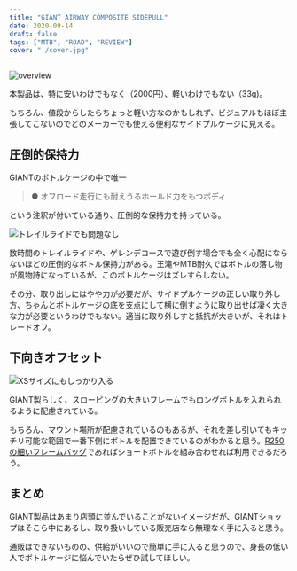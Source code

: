 ```yaml
---
title: "GIANT AIRWAY COMPOSITE SIDEPULL"
date: 2020-09-14
draft: false
tags: ["MTB", "ROAD", "REVIEW"]
cover: "./cover.jpg"
---
```


![overview](./top.jpg)

<LinkCard url="https://www.giant.co.jp/giant21/acc_datail.php?p_id=A0002134" />

本製品は、特に安いわけでもなく（2000円）、軽いわけでもない（33g)。

もちろん、値段からしたらちょっと軽い方なのかもしれず、ビジュアルもほぼ主張してこないのでどのメーカーでも使える便利なサイドプルケージに見える。

## 圧倒的保持力

GIANTのボトルケージの中で唯一

> ● オフロード走行にも耐えうるホールド力をもつボディ

という注釈が付いている通り、圧倒的な保持力を持っている。

![トレイルライドでも問題なし](./mtb.jpg)

数時間のトレイルライドや、ゲレンデコースで遊び倒す場合でも全く心配にならないほどの圧倒的なボトル保持力がある。王滝やMTB耐久ではボトルの落し物が風物詩になっているが、このボトルケージはズレすらしない。

その分、取り出しにはやや力が必要だが、サイドプルケージの正しい取り外し方、ちゃんとボトルケージの底を支点にして横に倒すように取り出せば凄く大きな力が必要というわけでもない。適当に取り外しすと抵抗が大きいが、それはトレードオフ。

## 下向きオフセット

![XSサイズにもしっかり入る](./insert.jpg)

GIANT製らしく、スローピングの大きいフレームでもロングボトルを入れられるように配慮されている。

もちろん、マウント場所が配慮されているのもあるが、それを差し引いてもキッチリ可能な範囲で一番下側にボトルを配置できているのがわかると思う。[R250 の細いフレームバッグ](https://amzn.to/32tKWlI)であればショートボトルを組み合わせれば利用できるだろう。

<Amzn asin="B072Q5DXGW" />

## まとめ

GIANT製品はあまり店頭に並んでいることがないイメージだが、GIANTショップはそこら中にあるし、取り扱いしている販売店なら無理なく手に入ると思う。

通販はできないものの、供給がいいので簡単に手に入ると思うので、身長の低い人でボトルケージに悩んでいたらぜひ試してほしい。
